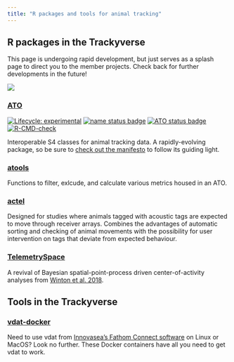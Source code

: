 ```yaml
---
title: "R packages and tools for animal tracking"
---
```


## R packages in the Trackyverse

This page is undergoing rapid development, but just serves as a splash page to direct you to the member projects. Check back for further developments in the future!

::: column-margin
![](hex_logo.png)
:::


### [ATO](https://ato.trackyverse.org)
[![Lifecycle: experimental](https://img.shields.io/badge/lifecycle-experimental-orange.svg)](https://www.tidyverse.org/lifecycle/#experimental)
[![name status badge](https://trackyverse.r-universe.dev/badges/:name)](https://trackyverse.r-universe.dev/)
[![ATO status badge](https://trackyverse.r-universe.dev/ATO/badges/version)](https://trackyverse.r-universe.dev/ATO)
[![R-CMD-check](https://github.com/trackyverse/ATO/actions/workflows/R-CMD-check.yaml/badge.svg)](https://github.com/trackyverse/ATO/actions/workflows/R-CMD-check.yaml)

Interoperable S4 classes for animal tracking data. A rapidly-evolving package, so be sure to [check out the manifesto](https://ato.trackyverse.org/articles/ATO-ecosystem.html) to follow its guiding light.

### [atools](https://atools.trackyverse.org)

Functions to filter, exlcude, and calculate various metrics housed in an ATO.

### [actel](https://actel.trackyverse.org/)

Designed for studies where animals tagged with acoustic tags are expected to move through receiver arrays. Combines the advantages of automatic sorting and checking of animal movements with the possibility for user intervention on tags that deviate from expected behaviour.

### [TelemetrySpace](https://telemetryspace.trackyverse.org)

A revival of Bayesian spatial-point-process driven center-of-activity analyses from [Winton et al. 2018](https://doi.org/10.1111/2041-210X.13080).


## Tools in the Trackyverse

### [vdat-docker](https://github.com/trackyverse/vdat-docker)

Need to use vdat from [Innovasea's Fathom Connect software](https://support.fishtracking.innovasea.com/s/downloads) on Linux or MacOS? Look no further. These Docker containers have all you need to get vdat to work.
